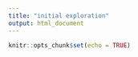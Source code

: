 ```yaml
---
title: "initial exploration"
output: html_document
---
```


```r
knitr::opts_chunk$set(echo = TRUE)
```
